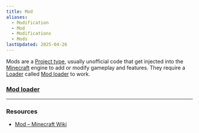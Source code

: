 ```yaml
---
title: Mod
aliases:
  - Modification
  - Mod
  - Modifications
  - Mods
lastUpdated: 2025-04-26
---
```


Mods are a [Project type](/projecttype), usually unofficial code that get injected into the [Minecraft](/minecraft) engine to add or modify gameplay and features. They require a [Loader](/modloader) called [Mod loader](/modloader) to work.

### [Mod loader](/modloader)

---

### Resources
- [Mod – Minecraft Wiki](https://minecraft.wiki/w/Mod)